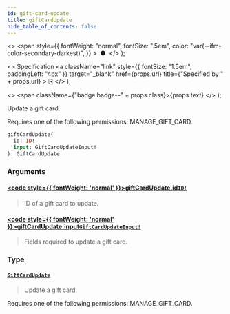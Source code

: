 ```yaml
---
id: gift-card-update
title: giftCardUpdate
hide_table_of_contents: false
---
```


  <>
    <span
      style={{
        fontWeight: "normal",
        fontSize: ".5em",
        color: "var(--ifm-color-secondary-darkest)",
      }}
    >
      &nbsp;●&nbsp;
    </span>
  </>
);

  <>
    Specification
    <a
      className="link"
      style={{ fontSize: "1.5em", paddingLeft: "4px" }}
      target="\_blank"
      href={props.url}
      title={"Specified by " + props.url}
    >
      ⎘
    </a>
  </>
);

  <>
    <span className={"badge badge--" + props.class}>{props.text}</span>
  </>
);

Update a gift card.

Requires one of the following permissions: MANAGE_GIFT_CARD.

```graphql
giftCardUpdate(
  id: ID!
  input: GiftCardUpdateInput!
): GiftCardUpdate
```

### Arguments

#### [<code style={{ fontWeight: 'normal' }}>giftCardUpdate.<b>id</b></code>](#)<Bullet />[`ID!`](../../api-reference/miscellaneous/scalars/id) <Badge class="secondary" text="non-null"/> <Badge class="secondary" text="scalar"/> <Badge class="secondary" text="miscellaneous"/>

> ID of a gift card to update.

#### [<code style={{ fontWeight: 'normal' }}>giftCardUpdate.<b>input</b></code>](#)<Bullet />[`GiftCardUpdateInput!`](../../api-reference/gift-cards/inputs/gift-card-update-input) <Badge class="secondary" text="non-null"/> <Badge class="secondary" text="input"/> <Badge class="secondary" text="gift-cards"/>

> Fields required to update a gift card.

### Type

#### [`GiftCardUpdate`](../../api-reference/gift-cards/objects/gift-card-update) <Badge class="secondary" text="object"/> <Badge class="secondary" text="gift-cards"/>

> Update a gift card.

Requires one of the following permissions: MANAGE_GIFT_CARD.

>

